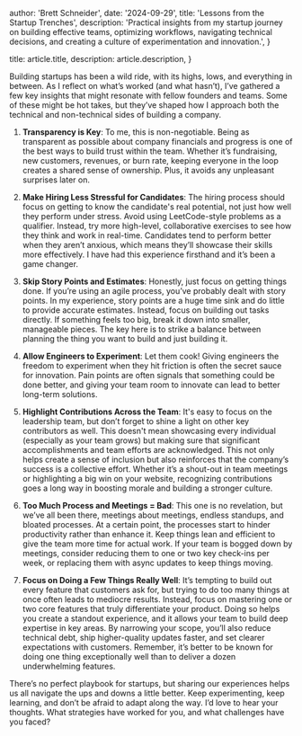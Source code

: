 
  author: 'Brett Schneider',
  date: '2024-09-29',
  title: 'Lessons from the Startup Trenches',
  description:
    'Practical insights from my startup journey on building effective teams, optimizing workflows, navigating technical decisions, and creating a culture of experimentation and innovation.',
}

  title: article.title,
  description: article.description,
}


Building startups has been a wild ride, with its highs, lows, and everything in
between. As I reflect on what’s worked (and what hasn’t), I’ve gathered a few
key insights that might resonate with fellow founders and teams. Some of these
might be hot takes, but they’ve shaped how I approach both the technical and
non-technical sides of building a company.

1. **Transparency is Key**: To me, this is non-negotiable. Being as transparent
   as possible about company financials and progress is one of the best ways to
   build trust within the team. Whether it’s fundraising, new customers,
   revenues, or burn rate, keeping everyone in the loop creates a shared sense
   of ownership. Plus, it avoids any unpleasant surprises later on.

2. **Make Hiring Less Stressful for Candidates**: The hiring process should
   focus on getting to know the candidate's real potential, not just how well
   they perform under stress. Avoid using LeetCode-style problems as a
   qualifier. Instead, try more high-level, collaborative exercises to see how
   they think and work in real-time. Candidates tend to perform better when they
   aren’t anxious, which means they’ll showcase their skills more effectively. I
   have had this experience firsthand and it’s been a game changer.

3. **Skip Story Points and Estimates**: Honestly, just focus on getting things
   done. If you’re using an agile process, you’ve probably dealt with story
   points. In my experience, story points are a huge time sink and do little to
   provide accurate estimates. Instead, focus on building out tasks directly. If
   something feels too big, break it down into smaller, manageable pieces. The
   key here is to strike a balance between planning the thing you want to build
   and just building it.

4. **Allow Engineers to Experiment**: Let them cook! Giving engineers the
   freedom to experiment when they hit friction is often the secret sauce for
   innovation. Pain points are often signals that something could be done
   better, and giving your team room to innovate can lead to better long-term
   solutions.

5. **Highlight Contributions Across the Team**: It's easy to focus on the
   leadership team, but don’t forget to shine a light on other key contributors
   as well. This doesn't mean showcasing every individual (especially as your
   team grows) but making sure that significant accomplishments and team efforts
   are acknowledged. This not only helps create a sense of inclusion but also
   reinforces that the company’s success is a collective effort. Whether it’s a
   shout-out in team meetings or highlighting a big win on your website,
   recognizing contributions goes a long way in boosting morale and building a
   stronger culture.

6. **Too Much Process and Meetings = Bad**: This one is no revelation, but we’ve
   all been there, meetings about meetings, endless standups, and bloated
   processes. At a certain point, the processes start to hinder productivity
   rather than enhance it. Keep things lean and efficient to give the team more
   time for actual work. If your team is bogged down by meetings, consider
   reducing them to one or two key check-ins per week, or replacing them with
   async updates to keep things moving.

7. **Focus on Doing a Few Things Really Well**: It’s tempting to build out every
   feature that customers ask for, but trying to do too many things at once
   often leads to mediocre results. Instead, focus on mastering one or two core
   features that truly differentiate your product. Doing so helps you create a
   standout experience, and it allows your team to build deep expertise in key
   areas. By narrowing your scope, you’ll also reduce technical debt, ship
   higher-quality updates faster, and set clearer expectations with customers.
   Remember, it’s better to be known for doing one thing exceptionally well than
   to deliver a dozen underwhelming features.

There’s no perfect playbook for startups, but sharing our experiences helps us
all navigate the ups and downs a little better. Keep experimenting, keep
learning, and don’t be afraid to adapt along the way. I’d love to hear your
thoughts. What strategies have worked for you, and what challenges have you
faced?
